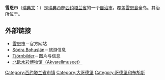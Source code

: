 {{Infobox Kommun|
fullname=Tjörns kommun|
coatofarms=[[File:Tjörn_vapen.svg|100px]]|
county=[[西约塔兰省|西约塔兰省]]|
province=[[布胡斯|布胡斯]]|
capital={{link-en|谢尔港|Skärhamn}}|
map=[[File:Tjörn_Municipality_in_Västra_Götaland_County.png|200px]]|
arearank=第260名|
area=168.96|
arealand=168.23|
populationrank=第148名|
population=14,954|
densityrank=第55名|
populationdensity=88.9|
website=http://www.tjorn.se/|
footnotes=面积与人口统计数据来自[[瑞典统计局|瑞典统计局]]，截至2006年12月31日}}

'''雪恩市'''（[[瑞典文|瑞典文]]：{{lang|sv|Tjörns kommun}}）是[[瑞典|瑞典]]西部[[西约塔兰省|西约塔兰省]]的一个[[瑞典自治市|自治市]]，覆盖[[雪恩島|雪恩島]]全岛。其治所位于{{link-en|谢尔港|Skärhamn}}。

== 外部链接 ==
* [http://www.tjorn.se/ 雪恩市]－官方网站
* [http://sodrabohuslan.vastsverige.com/ Södra Bohuslän]－旅游信息
* [http://www.tjornbilder.com/eng/text.htm Tjörnbilder]－图片与信息
* [http://www.akvarellmuseet.se 北欧水彩博物馆（Akvarellmuseet）]

{{Västra Götaland County}}
{{coord|58|01|N|11|38|E|type:city|display=title}}

[[Category:西约塔兰省市镇|Category:西约塔兰省市镇]]
[[Category:大哥德堡|Category:大哥德堡]]
[[Category:哥德堡和布胡斯|Category:哥德堡和布胡斯]]